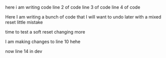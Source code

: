 here i am writing code 
line 2 of code
line 3 of code
line 4 of code

Here I am writing a bunch of code that I will want to undo later with a mixed reset little mistake

time to test a soft reset changing more

I am making changes to line 10 hehe



now line 14 in dev